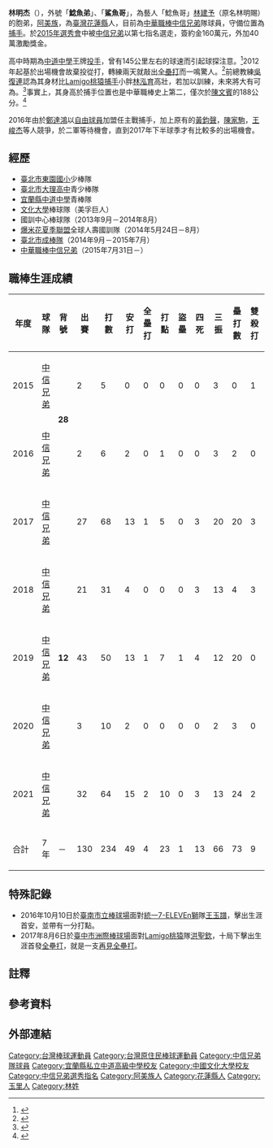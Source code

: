 {{noteTA|A=zh-cn:林明杰;zh-tw:林明杰;|zh-cn:明杰;zh-tw:明杰;}}
{{noteTA|A=zh-cn:王峻杰;zh-tw:王峻杰;|zh-cn:峻杰;zh-tw:峻杰;}}
{{noteTA|A=zh-cn:陳文杰;zh-tw:陳文杰;|zh-cn:文杰;zh-tw:文杰;}}
{{Infobox CPBL player|
|name=林明杰|
|image=|
|width=300|
|position=捕手|
|team=中信兄弟|
|number=12|
|bats=右|
|throws=右|
|birthdate={{birth_date_and_age|1991|3|18|mf=y}}|
|birthplace={{TWN}}[[花蓮縣|花蓮縣]][[玉里鎮|玉里鎮]]|
|debutdate=10月8日
|debutyear=2015年
|debutteam=中信兄弟
|statyear=2021年球季
|stat1label=打擊率
|stat1value=0.209
|stat2label=全壘打
|stat2value=4
|stat3label=打點
|stat3value=23
|stat4label=盜壘
|stat4value=1
|teams=<nowiki></nowiki> 
*[[中信兄弟|中信兄弟]]（2015年7月31日－）
|awards=<nowiki></nowiki>
*1次[[中華職棒總冠軍賽|總冠軍]]：2021
}}

'''林明杰'''（{{bd|1991年|3月18日|||catIdx=L林}}），外號「'''鯰魚弟'''」、「'''鯊魚哥'''」，為藝人「鯰魚哥」[[林建予|林建予]]（原名林明賜）的胞弟，{{notetag|「鯰魚哥」林建予（原名林明賜）也曾是棒球選手，退伍後結束棒球路，轉往演藝圈發展。}}[[阿美族|阿美族]]，為[[臺灣|臺灣]][[花蓮縣|花蓮縣]]人，目前為[[中華職棒|中華職棒]][[中信兄弟|中信兄弟]]隊球員，守備位置為[[捕手|捕手]]。於[[中華職棒歷年選秀會#職棒二十六年（2015年）|2015年選秀會]]中被[[中信兄弟|中信兄弟]]以第七指名選走，簽約金160萬元，外加40萬激勵獎金。

高中時期為[[宜蘭縣私立中道高級中學|中道中學]]王牌[[投手|投手]]，曾有145公里左右的球速而引起球探注意。<ref>{{Cite web |url=http://sports.ltn.com.tw/news/paper/262707 |title=林明杰球速暴增 球探測 |access-date=2016-05-14 |archive-date=2019-12-01 |archive-url=https://web.archive.org/web/20191201141028/https://sports.ltn.com.tw/news/paper/262707 |dead-url=no }}</ref>2012年起基於出場機會故棄投從打，轉練兩天就敲出[[全壘打|全壘打]]而一鳴驚人。<ref>{{Cite web |url=http://sports.ettoday.net/news/40673 |title=春季聯賽／棄投從打2天　美孚林明杰轟出三分砲 |access-date=2016-05-14 |archive-date=2020-09-27 |archive-url=https://web.archive.org/web/20200927094234/https://sports.ettoday.net/news/40673 |dead-url=no }}</ref>前總教練[[吳復連|吳復連]]認為其身材比[[Lamigo桃猿|Lamigo桃猿]][[捕手|捕手]]小胖[[林泓育|林泓育]]高壯，若加以訓練，未來將大有可為。<ref>{{Cite web |url=http://sports.ltn.com.tw/news/breakingnews/1387769 |title=棒球》未完的職棒夢 「鯰魚弟」林明杰幫哥哥完成 |access-date=2016-05-14 |archive-date=2020-09-25 |archive-url=https://web.archive.org/web/20200925041926/https://sports.ltn.com.tw/news/breakingnews/1387769 |dead-url=no }}</ref>事實上，其身高於捕手位置也是中華職棒史上第二，僅次於[[陳文賓|陳文賓]]的188公分。<ref>{{Cite web |url=http://www.appledaily.com.tw/realtimenews/article/new/20150820/674364/ |title=中職史上捕手第2長人　鯰魚弟林明杰潛力雄厚 |access-date=2016-05-14 |archive-date=2017-10-15 |archive-url=https://web.archive.org/web/20171015150324/http://www.appledaily.com.tw/realtimenews/article/new/20150820/674364/ |dead-url=no }}</ref>

2016年由於[[鄭達鴻|鄭達鴻]]以[[自由球員|自由球員]]加盟任主戰捕手，加上原有的[[黃鈞聲|黃鈞聲]]，[[陳家駒|陳家駒]]，[[王峻杰|王峻杰]]等人競爭，於二軍等待機會，直到2017年下半球季才有比較多的出場機會。

==經歷==
*[[臺北市萬華區東園國民小學|臺北市東園國小]]少棒隊
*[[臺北市立大理高級中學|臺北市大理高中]]青少棒隊
*[[宜蘭縣私立中道高級中學|宜蘭縣中道中學]]青棒隊
*[[文化大學|文化大學]]棒球隊（美孚巨人）
*國訓中心棒球隊（2013年9月－2014年8月）
*[[爆米花夏季聯盟|爆米花夏季聯盟]]全球人壽國訓隊（2014年5月24日－8月）
*[[臺北市成棒隊|臺北市成棒隊]]（2014年9月－2015年7月）
*[[中華職棒|中華職棒]][[中信兄弟|中信兄弟]]（2015年7月31日－）

==職棒生涯成績==
{| class="wikitable" width="1000px"
|- align="center"
!年度!!球隊!!背號!!出賽!!打數!!安打!!全壘打!!打點!!盜壘!!四死!!三振!!壘打數!!雙殺打!!打擊率!!上壘率!!長打率!!OPS
|- align=center
|2015||[[中信兄弟|中信兄弟]]||rowspan=2|'''28'''||2||5||0||0||0||0||0||3||0||1||0.000||0.000||0.000||0.000
|- align=center
|2016||[[中信兄弟|中信兄弟]]||2||6||2||0||1||0||0||3||2||0||0.333||0.333||0.333||0.666
|- align=center
|2017||[[中信兄弟|中信兄弟]]||rowspan=5|'''12'''||27||68||13||1||5||0||3||20||20||3||0.191||0.222||0.294||0.516
|- align="center"
|2018||[[中信兄弟|中信兄弟]]||21||31||4||0||0||0||3||13||4||3||0.129||0.206||0.129||0.335
|- align="center"
|2019||[[中信兄弟|中信兄弟]]||43||50||13||1||7||1||4||12||20||0||0.260||0.315||0.400||0.715
|- align="center"
|2020||[[中信兄弟|中信兄弟]]||3||10||2||0||0||0||0||2||3||0||0.200||0.200||0.300||0.500
|- align="center"
|2021||[[中信兄弟|中信兄弟]]||32||64||15||2||10||0||3||13||24||2||0.234||0.269||0.375||0.644
|- style="color:black; background-color:yellow" align="center"
|合計||7年||－||130||234||49||4||23||1||13||66||73||9||0.209||0.250||0.312||0.562
|}

==特殊記錄==
*2016年10月10日於[[臺南市立棒球場|臺南市立棒球場]]面對[[統一7-ELEVEn獅|統一7-ELEVEn獅]]隊[[王玉譜|王玉譜]]，擊出生涯首安，並帶有一分打點。
*2017年8月6日於[[臺中市洲際棒球場|臺中市洲際棒球場]]面對[[Lamigo桃猿|Lamigo桃猿]]隊[[洪聖欽|洪聖欽]]，十局下擊出生涯首發[[全壘打|全壘打]]，就是一支[[再見全壘打|再見全壘打]]。

==註釋==
{{ReflistH}}
{{NoteFoot}}
{{ReflistF}}
==參考資料==
{{Reflist}}
==外部連結==
{{台灣棒球維基館}}
{{中華職棒球員資料|id=H086|name=林明杰}}
{{中信兄弟隊球員名單}}
{{2017年第五屆亞洲冬季棒球聯盟}}
{{DEFAULTSORT:Lin Ming Chieh}}
[[Category:台灣棒球運動員|Category:台灣棒球運動員]]
[[Category:台灣原住民棒球運動員|Category:台灣原住民棒球運動員]]
[[Category:中信兄弟隊球員|Category:中信兄弟隊球員]]
[[Category:宜蘭縣私立中道高級中學校友|Category:宜蘭縣私立中道高級中學校友]]
[[Category:中國文化大學校友|Category:中國文化大學校友]]
[[Category:中信兄弟選秀指名|Category:中信兄弟選秀指名]]
[[Category:阿美族人|Category:阿美族人]]
[[Category:花蓮縣人|Category:花蓮縣人]]
[[Category:玉里人|Category:玉里人]]
[[Category:林姓|Category:林姓]]